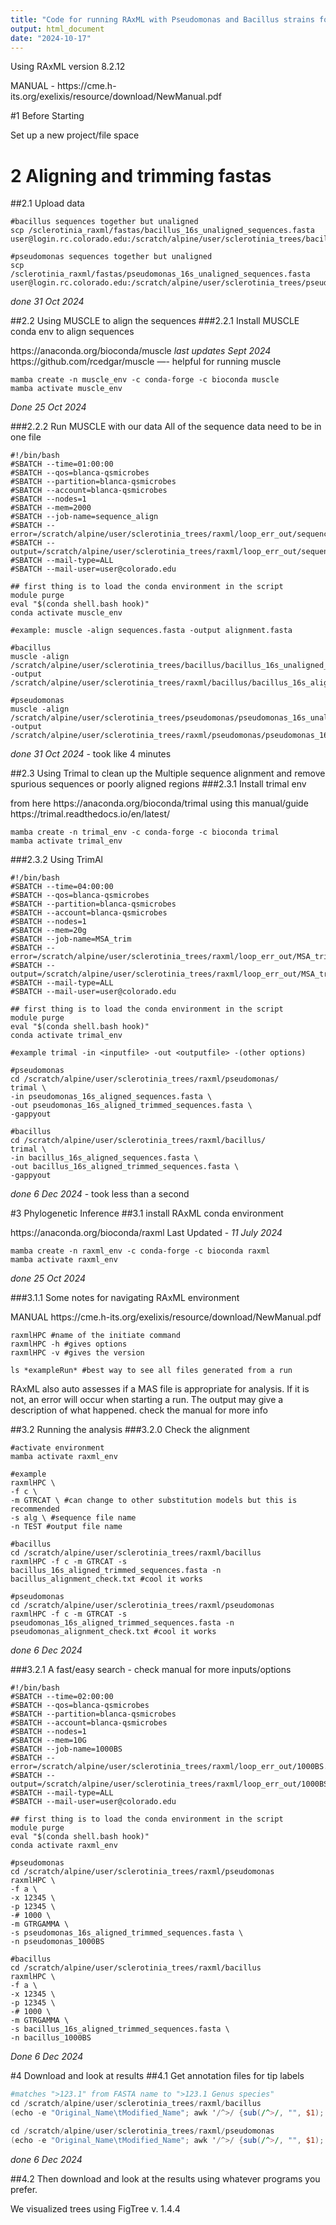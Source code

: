 ```yaml
---
title: "Code for running RAxML with Pseudomonas and Bacillus strains for Sclerotinia Project"
output: html_document
date: "2024-10-17"
---
```


Using RAxML version 8.2.12

MANUAL - https://cme.h-its.org/exelixis/resource/download/NewManual.pdf


#1 Before Starting

Set up a new project/file space


# 2 Aligning and trimming fastas
##2.1 Upload data

```uploading
#bacillus sequences together but unaligned
scp /sclerotinia_raxml/fastas/bacillus_16s_unaligned_sequences.fasta user@login.rc.colorado.edu:/scratch/alpine/user/sclerotinia_trees/bacillus

#pseudomonas sequences together but unaligned
scp /sclerotinia_raxml/fastas/pseudomonas_16s_unaligned_sequences.fasta user@login.rc.colorado.edu:/scratch/alpine/user/sclerotinia_trees/pseudomonas
```
*done 31 Oct 2024*

##2.2 Using MUSCLE to align the sequences
###2.2.1 Install MUSCLE conda env to align sequences

https://anaconda.org/bioconda/muscle
*last updates Sept 2024*
https://github.com/rcedgar/muscle ---- helpful for running muscle
```conda
mamba create -n muscle_env -c conda-forge -c bioconda muscle
mamba activate muscle_env
```
*Done 25 Oct 2024*

###2.2.2 Run MUSCLE with our data
All of the sequence data need to be in one file

```Align
#!/bin/bash
#SBATCH --time=01:00:00
#SBATCH --qos=blanca-qsmicrobes
#SBATCH --partition=blanca-qsmicrobes
#SBATCH --account=blanca-qsmicrobes
#SBATCH --nodes=1
#SBATCH --mem=2000
#SBATCH --job-name=sequence_align
#SBATCH --error=/scratch/alpine/user/sclerotinia_trees/raxml/loop_err_out/sequence_align.err
#SBATCH --output=/scratch/alpine/user/sclerotinia_trees/raxml/loop_err_out/sequence_align.out
#SBATCH --mail-type=ALL
#SBATCH --mail-user=user@colorado.edu

## first thing is to load the conda environment in the script
module purge 
eval "$(conda shell.bash hook)"
conda activate muscle_env

#example: muscle -align sequences.fasta -output alignment.fasta

#bacillus
muscle -align /scratch/alpine/user/sclerotinia_trees/bacillus/bacillus_16s_unaligned_sequences.fasta -output /scratch/alpine/user/sclerotinia_trees/raxml/bacillus/bacillus_16s_aligned_sequences.fasta

#pseudomonas
muscle -align /scratch/alpine/user/sclerotinia_trees/pseudomonas/pseudomonas_16s_unaligned_sequences.fasta -output /scratch/alpine/user/sclerotinia_trees/raxml/pseudomonas/pseudomonas_16s_aligned_sequences.fasta
```
*done 31 Oct 2024* - took like 4 minutes

##2.3 Using Trimal to clean up the Multiple sequence alignment and remove spurious sequences or poorly aligned regions
###2.3.1 Install trimal env

from here https://anaconda.org/bioconda/trimal 
using this manual/guide https://trimal.readthedocs.io/en/latest/

```installing
mamba create -n trimal_env -c conda-forge -c bioconda trimal
mamba activate trimal_env
```

###2.3.2 Using TrimAl

```trimming
#!/bin/bash
#SBATCH --time=04:00:00
#SBATCH --qos=blanca-qsmicrobes
#SBATCH --partition=blanca-qsmicrobes
#SBATCH --account=blanca-qsmicrobes
#SBATCH --nodes=1
#SBATCH --mem=20g
#SBATCH --job-name=MSA_trim
#SBATCH --error=/scratch/alpine/user/sclerotinia_trees/raxml/loop_err_out/MSA_trim.err
#SBATCH --output=/scratch/alpine/user/sclerotinia_trees/raxml/loop_err_out/MSA_trim.out
#SBATCH --mail-type=ALL
#SBATCH --mail-user=user@colorado.edu

## first thing is to load the conda environment in the script
module purge 
eval "$(conda shell.bash hook)"
conda activate trimal_env

#example trimal -in <inputfile> -out <outputfile> -(other options)

#pseudomonas
cd /scratch/alpine/user/sclerotinia_trees/raxml/pseudomonas/
trimal \
-in pseudomonas_16s_aligned_sequences.fasta \
-out pseudomonas_16s_aligned_trimmed_sequences.fasta \
-gappyout

#bacillus
cd /scratch/alpine/user/sclerotinia_trees/raxml/bacillus/
trimal \
-in bacillus_16s_aligned_sequences.fasta \
-out bacillus_16s_aligned_trimmed_sequences.fasta \
-gappyout
```
*done 6 Dec 2024* - took less than a second


#3 Phylogenetic Inference
##3.1 install RAxML conda environment

https://anaconda.org/bioconda/raxml
Last Updated - *11 July 2024*

```making
mamba create -n raxml_env -c conda-forge -c bioconda raxml
mamba activate raxml_env
```
*done 25 Oct 2024*

###3.1.1 Some notes for navigating RAxML environment

MANUAL https://cme.h-its.org/exelixis/resource/download/NewManual.pdf

```raxml
raxmlHPC #name of the initiate command
raxmlHPC -h #gives options
raxmlHPC -v #gives the version

ls *exampleRun* #best way to see all files generated from a run
```

RAxML also auto assesses if a MAS file is appropriate for analysis. If it is not, an error will occur when starting a run. The output may give a description of what happened. check the manual for more info

##3.2 Running the analysis
###3.2.0 Check the alignment

```check
#activate environment
mamba activate raxml_env

#example
raxmlHPC \
-f c \
-m GTRCAT \ #can change to other substitution models but this is recommended
-s alg \ #sequence file name
-n TEST #output file name 

#bacillus
cd /scratch/alpine/user/sclerotinia_trees/raxml/bacillus
raxmlHPC -f c -m GTRCAT -s bacillus_16s_aligned_trimmed_sequences.fasta -n bacillus_alignment_check.txt #cool it works

#pseudomonas
cd /scratch/alpine/user/sclerotinia_trees/raxml/pseudomonas
raxmlHPC -f c -m GTRCAT -s pseudomonas_16s_aligned_trimmed_sequences.fasta -n pseudomonas_alignment_check.txt #cool it works
```
*done 6 Dec 2024*

###3.2.1 A fast/easy search - check manual for more inputs/options

```Pseudomonas
#!/bin/bash
#SBATCH --time=02:00:00
#SBATCH --qos=blanca-qsmicrobes
#SBATCH --partition=blanca-qsmicrobes
#SBATCH --account=blanca-qsmicrobes
#SBATCH --nodes=1
#SBATCH --mem=10G
#SBATCH --job-name=1000BS
#SBATCH --error=/scratch/alpine/user/sclerotinia_trees/raxml/loop_err_out/1000BS.err
#SBATCH --output=/scratch/alpine/user/sclerotinia_trees/raxml/loop_err_out/1000BS.out
#SBATCH --mail-type=ALL
#SBATCH --mail-user=user@colorado.edu

## first thing is to load the conda environment in the script
module purge 
eval "$(conda shell.bash hook)"
conda activate raxml_env

#pseudomonas
cd /scratch/alpine/user/sclerotinia_trees/raxml/pseudomonas
raxmlHPC \
-f a \
-x 12345 \
-p 12345 \
-# 1000 \
-m GTRGAMMA \
-s pseudomonas_16s_aligned_trimmed_sequences.fasta \
-n pseudomonas_1000BS

#bacillus
cd /scratch/alpine/user/sclerotinia_trees/raxml/bacillus
raxmlHPC \
-f a \
-x 12345 \
-p 12345 \
-# 1000 \
-m GTRGAMMA \
-s bacillus_16s_aligned_trimmed_sequences.fasta \
-n bacillus_1000BS
```
*Done 6 Dec 2024*


#4 Download and look at results
##4.1 Get annotation files for tip labels

```awk

#matches ">123.1" from FASTA name to ">123.1 Genus species"
cd /scratch/alpine/user/sclerotinia_trees/raxml/bacillus
(echo -e "Original_Name\tModified_Name"; awk '/^>/ {sub(/^>/, "", $1); print $1 "\t" $1 "_" $2 "_" $3}' bacillus_16s_aligned_sequences.fasta) > bacillus_tips.txt

cd /scratch/alpine/user/sclerotinia_trees/raxml/pseudomonas
(echo -e "Original_Name\tModified_Name"; awk '/^>/ {sub(/^>/, "", $1); print $1 "\t" $1 "_" $2 "_" $3}' pseudomonas_16s_aligned_sequences.fasta) > pseudomonas_tips.txt
```
*done 6 Dec 2024*

##4.2 Then download and look at the results using whatever programs you prefer. 

We visualized trees using FigTree v. 1.4.4